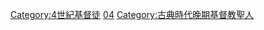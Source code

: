{{Portal|基督教|歷史|人物}}
{{cat pair|3世紀基督教聖人|5世紀基督教聖人}}

[[Category:4世紀基督徒|Category:4世紀基督徒]]
[[Category:各世纪基督教聖人|04]]
[[Category:古典時代晚期基督教聖人|Category:古典時代晚期基督教聖人]]